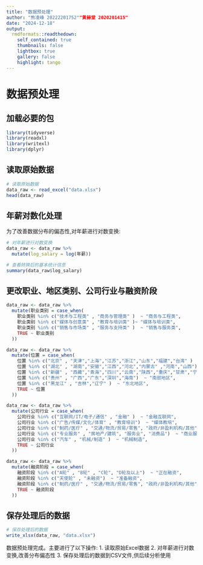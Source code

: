 ---
title: "数据预处理"
author: "熊凌峰 20222201752""黄赫堂 2020201415"
date: "2024-12-18"
output: 
  rmdformats::readthedown:
    self_contained: true
    thumbnails: false
    lightbox: true
    gallery: false
    highlight: tango
---

# 数据预处理

## 加载必要的包

```{r}

library(tidyverse)
library(readxl)
library(writexl)
library(dplyr)
```

## 读取原始数据

```{r}
# 读取原始数据
data_raw <- read_excel("data.xlsx")
head(data_raw)
```

## 年薪对数化处理

为了改善数据分布的偏态性,对年薪进行对数变换:

```{r}
# 对年薪进行对数变换
data_raw <- data_raw %>%
  mutate(log_salary = log(年薪))

# 查看转换后的基本统计信息
summary(data_raw$log_salary)
```

## 更改职业、地区类别、公司行业与融资阶段
```{r}
data_raw <- data_raw %>%
  mutate(职业类别 = case_when(
    职业类别 %in% c("技术与工程类" , "商务与管理类" )  ~ "商务与工程类",
    职业类别 %in% c("媒体与创意类" , "教育与培训类" )~ "媒体与培训类",
    职业类别 %in% c("销售与市场类" , "服务与支持类" )  ~ "销售与服务类",
    TRUE ~ 职业类别
  ))
```

```{r}
data_raw <- data_raw %>%
  mutate(位置 = case_when(
    位置 %in% c("北京" , "天津","上海","江苏","浙江","山东","福建","台湾" )  ~ "东部地区",
    位置 %in% c("湖北" , "湖南","安徽","江西","河北","内蒙古" ,"河南","山西")  ~ "中部地区",
    位置 %in% c("新疆" , "西藏","青海","四川","云南","陕西","重庆","甘肃","宁夏" )  ~ "西部地区",
    位置 %in% c("贵州" , "广西","广东","深圳","海南")  ~ "南部地区",
    位置 %in% c("黑龙江" , "吉林","辽宁" )  ~ "东北地区",
    TRUE ~ 位置
  ))
```

```{r}
data_raw <- data_raw %>%
  mutate(公司行业 = case_when(
    公司行业 %in% c("互联网/IT/电子/通信" , "金融" )  ~ "金融互联网",
    公司行业 %in% c("广告/传媒/文化/体育" , "教育培训")  ~ "媒体教培",
    公司行业 %in% c("制药/医疗" , "交通/物流/贸易/零售", "政府/非盈利机构/其他", "能源/化工/环保" )  ~ "公共服务",
    公司行业 %in% c("专业服务" , "房地产/建筑", "服务业", "消费品")  ~ "商业服务",
    公司行业 %in% c("汽车" , "机械/制造" )  ~ "机械制造",
    TRUE ~ 公司行业
  ))
```

```{r}
data_raw <- data_raw %>%
  mutate(融资阶段 = case_when(
    融资阶段 %in% c("A轮" , "B轮" , "C轮", "D轮及以上")  ~ "正在融资",
    融资阶段 %in% c("天使轮" , "未融资")  ~ "准备融资",
    融资阶段 %in% c("制药/医疗" , "交通/物流/贸易/零售", "政府/非盈利机构/其他", "能源/化工/环保" )  ~ "公共服务",
    TRUE ~ 融资阶段
  ))
```

## 保存处理后的数据

```{r}
# 保存处理后的数据
write_xlsx(data_raw, "data.xlsx")
```

数据预处理完成。主要进行了以下操作:
1. 读取原始Excel数据
2. 对年薪进行对数变换,改善分布偏态性
3. 保存处理后的数据到CSV文件,供后续分析使用
